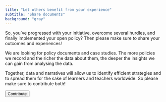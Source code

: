 ```yaml
---
title: "Let others benefit from your experience"
subtitle: "Share documents"
background: "gray"
---
```




So, you’ve progressed with your initiative, overcome several hurdles, and finally implemented your open policy?
Then please make sure to share your outcomes and experiences!

We are looking for policy documents and case studies. The more policies we record and the richer the data about
them, the deeper the insights we can gain from analysing the data.

Together, data and narratives will allow us to identify efficient strategies and to spread them for the sake
of learners and teachers worldwide. So please make sure to contribute both!

<ButtonGroup>
    <Button href='/contribute'>Contribute</Button>
</ButtonGroup>